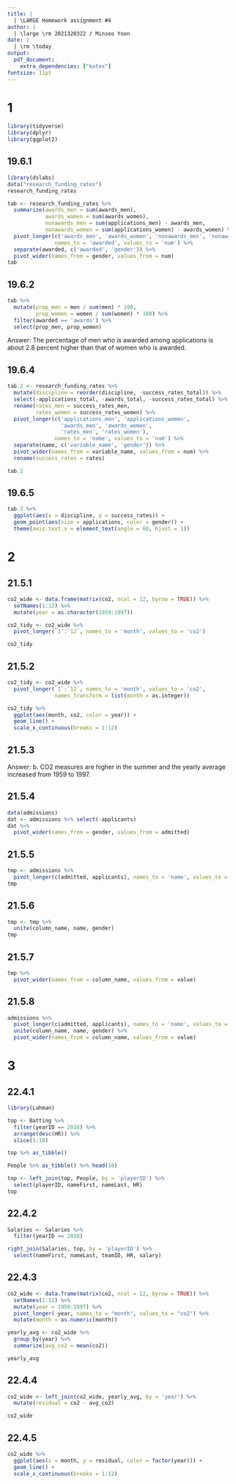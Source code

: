 ---
title: |
  | \LARGE Homework assignment #4
author: |
  | \large \rm 2021320322 / Minseo Yoon
date: |
  | \rm \today
output:
  pdf_document:
    extra_dependencies: ["kotex"]
fontsize: 11pt
---


# 1
```{r echo=TRUE, warning=FALSE, message=FALSE}
library(tidyverse)
library(dplyr)
library(ggplot2)
```

## 19.6.1
```{r echo=TRUE, warning=FALSE, message=FALSE}
library(dslabs)
data("research_funding_rates")
research_funding_rates
```

```{r echo=TRUE}
tab <- research_funding_rates %>%
  summarize(awards_men = sum(awards_men),
            awards_women = sum(awards_women),
            nonawards_men = sum(applications_men) - awards_men,
            nonawards_women = sum(applications_women) - awards_women) %>%
  pivot_longer(c('awards_men', 'awards_women', 'nonawards_men', 'nonawards_women'), 
               names_to = 'awarded', values_to = 'num') %>%
  separate(awarded, c('awarded', 'gender')) %>%
  pivot_wider(names_from = gender, values_from = num)
tab
```

## 19.6.2
```{r echo = TRUE}
tab %>%
  mutate(prop_men = men / sum(men) * 100,
         prop_women = women / sum(women) * 100) %>%
  filter(awarded == 'awards') %>%
  select(prop_men, prop_women)
```
Answer: The percentage of men who is awarded among applications is about 2.8 percent higher than that of women who is awarded.

## 19.6.4
```{r echo=TRUE}
tab.2 <- research_funding_rates %>%
  mutate(discipline = reorder(discipline, -success_rates_total)) %>%
  select(-applications_total, -awards_total, -success_rates_total) %>%
  rename(rates_men = success_rates_men,
         rates_women = success_rates_women) %>%
  pivot_longer(c('applications_men', 'applications_women',
                 'awards_men', 'awards_women',
                 'rates_men', 'rates_women'), 
               names_to = 'name', values_to = 'num') %>%
  separate(name, c('variable_name', 'gender')) %>%
  pivot_wider(names_from = variable_name, values_from = num) %>%
  rename(success_rates = rates)

tab.2
```

## 19.6.5
```{r echo=TRUE}
tab.2 %>%
  ggplot(aes(x = discipline, y = success_rates)) +
  geom_point(aes(size = applications, color = gender)) +
  theme(axis.text.x = element_text(angle = 60, hjust = 1))
```

# 2

## 21.5.1
```{r echo=TRUE}
co2_wide <- data.frame(matrix(co2, ncol = 12, byrow = TRUE)) %>% 
  setNames(1:12) %>%
  mutate(year = as.character(1959:1997))

co2_tidy <- co2_wide %>%
  pivot_longer(`1`:`12`, names_to = 'month', values_to = 'co2')

co2_tidy
```

## 21.5.2
```{r echo=TRUE}
co2_tidy <- co2_wide %>%
  pivot_longer(`1`:`12`, names_to = 'month', values_to = 'co2',
               names_transform = list(month = as.integer))

co2_tidy %>% 
  ggplot(aes(month, co2, color = year)) + 
  geom_line() +
  scale_x_continuous(breaks = 1:12)
```

## 21.5.3
Answer: b. CO2 measures are higher in the summer and the yearly average increased from 1959 to 1997.

## 21.5.4
```{r echo=TRUE}
data(admissions)
dat <- admissions %>% select(-applicants)
dat %>%
  pivot_wider(names_from = gender, values_from = admitted)
```

## 21.5.5
```{r echo=TRUE}
tmp <- admissions %>%
  pivot_longer(c(admitted, applicants), names_to = 'name', values_to = 'value')
tmp
```

## 21.5.6
```{r echo=TRUE}
tmp <- tmp %>%
  unite(column_name, name, gender)
tmp
```

## 21.5.7
```{r echo=TRUE}
tmp %>%
  pivot_wider(names_from = column_name, values_from = value)
```

## 21.5.8
```{r echo=TRUE}
admissions %>%
  pivot_longer(c(admitted, applicants), names_to = 'name', values_to = 'value') %>%
  unite(column_name, name, gender) %>%
  pivot_wider(names_from = column_name, values_from = value)
```

# 3
## 22.4.1
```{r echo=TRUE, warning=FALSE, message=FALSE}
library(Lahman)

top <- Batting %>%
  filter(yearID == 2016) %>%
  arrange(desc(HR)) %>%
  slice(1:10)

top %>% as_tibble()
```
```{r echo=TRUE}
People %>% as_tibble() %>% head(10)
```
```{r echo=TRUE}
top <- left_join(top, People, by = 'playerID') %>%
  select(playerID, nameFirst, nameLast, HR)
top
```

## 22.4.2
```{r echo=TRUE}
Salaries <- Salaries %>%
  filter(yearID == 2016)

right_join(Salaries, top, by = 'playerID') %>%
  select(nameFirst, nameLast, teamID, HR, salary)
```

## 22.4.3
```{r echo=TRUE}
co2_wide <- data.frame(matrix(co2, ncol = 12, byrow = TRUE)) %>%
  setNames(1:12) %>%
  mutate(year = 1959:1997) %>%
  pivot_longer(-year, names_to = "month", values_to = "co2") %>%
  mutate(month = as.numeric(month))

yearly_avg <- co2_wide %>%
  group_by(year) %>%
  summarize(avg_co2 = mean(co2))

yearly_avg
```

## 22.4.4
```{r echo=TRUE}
co2_wide <- left_join(co2_wide, yearly_avg, by = 'year') %>%
  mutate(residual = co2 - avg_co2)

co2_wide
```

## 22.4.5
```{r echo=TRUE}
co2_wide %>%
  ggplot(aes(x = month, y = residual, color = factor(year))) +
  geom_line() +
  scale_x_continuous(breaks = 1:12)
```
